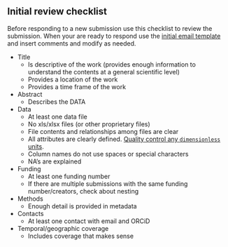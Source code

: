 ## Initial review checklist

Before responding to a new submission use this checklist to review the submission. When your are ready to respond use the [initial email template](https://nceas.github.io/datateam-training/reference/email-templates.html) and insert comments and modify as needed.

- Title
    - Is descriptive of the work (provides enough information to understand the contents at a general scientific level)
    - Provides a location of the work
    - Provides a time frame of the work
- Abstract
    - Describes the DATA
- Data
    - At least one data file
    - No xls/xlsx files (or other proprietary files)
    - File contents and relationships among files are clear
    - All attributes are clearly defined. [Quality control any `dimensionless` units](https://nceas.github.io/datateam-training/reference/assess-attributes.html).
    - Column names do not use spaces or special characters
    - NA's are explained
- Funding
    - At least one funding number
    - If there are multiple submissions with the same funding number/creators, check about nesting
- Methods
    - Enough detail is provided in metadata
- Contacts
    - At least one contact with email and ORCiD
- Temporal/geographic coverage
    - Includes coverage that makes sense

